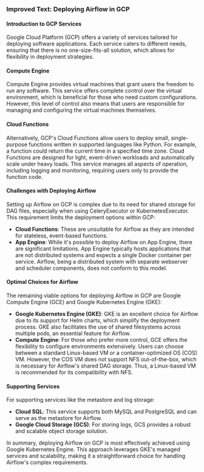 ### Improved Text: Deploying Airflow in GCP

#### Introduction to GCP Services

Google Cloud Platform (GCP) offers a variety of services tailored for deploying software applications. Each service caters to different needs, ensuring that there is no one-size-fits-all solution, which allows for flexibility in deployment strategies.

#### Compute Engine

Compute Engine provides virtual machines that grant users the freedom to run any software. This service offers complete control over the virtual environment, which is beneficial for those who need custom configurations. However, this level of control also means that users are responsible for managing and configuring the virtual machines themselves.

#### Cloud Functions

Alternatively, GCP's Cloud Functions allow users to deploy small, single-purpose functions written in supported languages like Python. For example, a function could return the current time in a specified time zone. Cloud Functions are designed for light, event-driven workloads and automatically scale under heavy loads. This service manages all aspects of operation, including logging and monitoring, requiring users only to provide the function code.

#### Challenges with Deploying Airflow

Setting up Airflow on GCP is complex due to its need for shared storage for DAG files, especially when using CeleryExecutor or KubernetesExecutor. This requirement limits the deployment options within GCP:

- **Cloud Functions**: These are unsuitable for Airflow as they are intended for stateless, event-based functions.
- **App Engine**: While it's possible to deploy Airflow on App Engine, there are significant limitations. App Engine typically hosts applications that are not distributed systems and expects a single Docker container per service. Airflow, being a distributed system with separate webserver and scheduler components, does not conform to this model.

#### Optimal Choices for Airflow

The remaining viable options for deploying Airflow in GCP are Google Compute Engine (GCE) and Google Kubernetes Engine (GKE):

- **Google Kubernetes Engine (GKE)**: GKE is an excellent choice for Airflow due to its support for Helm charts, which simplify the deployment process. GKE also facilitates the use of shared filesystems across multiple pods, an essential feature for Airflow.
- **Compute Engine**: For those who prefer more control, GCE offers the flexibility to configure environments extensively. Users can choose between a standard Linux-based VM or a container-optimized OS (COS) VM. However, the COS VM does not support NFS out-of-the-box, which is necessary for Airflow's shared DAG storage. Thus, a Linux-based VM is recommended for its compatibility with NFS.

#### Supporting Services

For supporting services like the metastore and log storage:

- **Cloud SQL**: This service supports both MySQL and PostgreSQL and can serve as the metastore for Airflow.
- **Google Cloud Storage (GCS)**: For storing logs, GCS provides a robust and scalable object storage solution.

In summary, deploying Airflow on GCP is most effectively achieved using Google Kubernetes Engine. This approach leverages GKE's managed services and scalability, making it a straightforward choice for handling Airflow's complex requirements.
